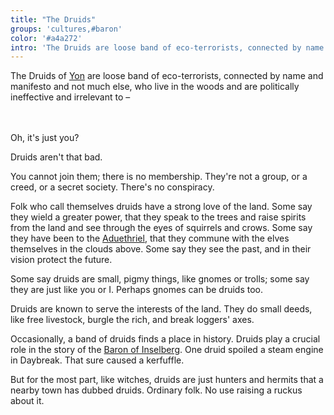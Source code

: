 ```yaml
---
title: "The Druids"
groups: 'cultures,#baron'
color: '#a4a272'
intro: 'The Druids are loose band of eco-terrorists, connected by name and manifesto and not much else, who live in the woods and are politically ineffective and irrelevant to any story or narrative or otherwise'
---
```


The Druids of [Yon]() are loose band of eco-terrorists, connected by name and manifesto and not much else, who live in the woods and are politically ineffective and irrelevant to &ndash;

\
\
Oh, it's just you?

Druids aren't that bad.

You cannot join them; there is no membership. They're not a group, or a creed, or a secret society. There's no conspiracy.

Folk who call themselves druids have a strong love of the land. Some say they wield a greater power, that they speak to the trees and raise spirits from the land and see through the eyes of squirrels and crows. Some say they have been to the [Aduethriel](), that they commune with the elves themselves in the clouds above. Some say they see the past, and in their vision protect the future.

Some say druids are small, pigmy things, like gnomes or trolls; some say they are just like you or I. Perhaps gnomes can be druids too.

Druids are known to serve the interests of the land. They do small deeds, like free livestock, burgle the rich, and break loggers' axes.

Occasionally, a band of druids finds a place in history. Druids play a crucial role in the story of the [Baron of Inselberg](baron). One druid spoiled a steam engine in Daybreak. That sure caused a kerfuffle.

But for the most part, like witches, druids are just hunters and hermits that a nearby town has dubbed druids. Ordinary folk. No use raising a ruckus about it.